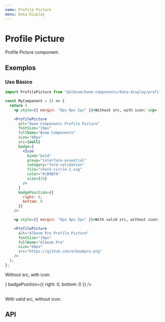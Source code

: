 ```yaml
---
name: Profile Picture
menu: Data Display
---
```




# Profile Picture

Profile Picture component.

## Exemplos

### Uso Básico

```jsx
import ProfilePicture from "@alboom/boom-components/data-display/profile-picture";

const MyComponent = () => {
  return (
    <p style={{ margin: "0px 0px 5px" }}>Without src, with icon: </p>

    <ProfilePicture
      alt="Boom Components Profile Picture"
      fontSize="19px"
      fullName="Boom Components"
      size="60px"
      src={null}
      badge={
        <Icon
          kind="bold"
          group="interface-essential"
          category="form-validation"
          file="check-circle-1.svg"
          color="#1B9DFA"
          size={20}
        />
      }
      badgePosition={{
        right: 0,
        bottom: 0
      }}
    />

    <p style={{ margin: "0px 0px 5px" }}>With valid src, without icon: </p>

    <ProfilePicture
      alt="Alboom Pro Profile Picture"
      fontSize="19px"
      fullName="Alboom Pro"
      size="60px"
      src="https://github.com/alboompro.png"
    />
  );
};
```

<Playground>
  <p style={{ margin: "0px 0px 5px" }}>Without src, with icon: </p>
  <ProfilePicture
    alt="Boom Components Profile Picture"
    fontSize="19px"
    fullName="Boom Components"
    size="60px"
    src={null}
    badge={
      <Icon
        kind="bold"
        group="interface-essential"
        category="form-validation"
        file="check-circle-1.svg"
        color="#1B9DFA"
        size="20px"
      />
    }
    badgePosition={{
      right: 0,
      bottom: 0
    }}
  />
  <br />
  <br />
  <p style={{ margin: "0px 0px 5px" }}>With valid src, without icon: </p>
  <ProfilePicture
    alt="Alboom Pro Profile Picture"
    fontSize="19px"
    fullName="Alboom Pro"
    size="60px"
    src="https://github.com/alboompro.png"
  />
</Playground>

## API

<Props of={ProfilePicture} />
